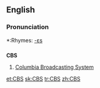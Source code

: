 ==English==

===Pronunciation===
*:Rhymes: [[Rhymes:English:-ɛs|-ɛs]]

==={{initialism}}===
'''CBS'''

# [[wikipedia:CBS|Columbia Broadcasting System]]

[[et:CBS]]
[[sk:CBS]]
[[tr:CBS]]
[[zh:CBS]]